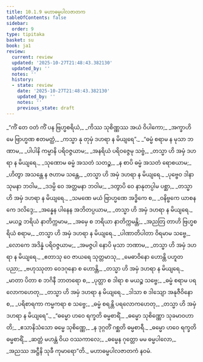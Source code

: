 ```yaml
---
title: 10.1.9 မဟာဓမ္မပါလဇာတက
tableOfContents: false
sidebar:
  order: 9
type: tipitaka
basket: su
book: ja1
review:
  current: review
  updated: '2025-10-27T21:48:43.382130'
  updated_by: ''
  notes: ''
  history:
  - state: review
    date: '2025-10-27T21:48:43.382130'
    updated_by: ''
    notes: ''
    previous_state: draft
---
```



<ReviewStatus review={frontmatter.review} showDetails={true} />

<HypothesisAnnotation frontmatter={frontmatter} />

<DynamicBreadcrumb />

<Division number="92" book="ja1" e="ch" v="22" p="214">

<Paragraph number="2008" type="verses" book="ja1">
_“ကိံ တေ ဝတံ ကိံ ပန ဗြဟ္မစရိယံ,_  
_ကိဿ သုစိဏ္ဏဿ အယံ ဝိပါကော;_  
_အက္ခာဟိ မေ ဗြာဟ္မဏ ဧတမတ္ထံ,_  
_ကသ္မာ နု တုမှံ ဒဟရာ န မိယျရေ”._  

</Paragraph>

</Division>
<Division number="93" book="ja1" e="ch" v="22" p="214">

<Paragraph number="2009" type="verses" book="ja1">
_“ဓမ္မံ စရာမ န မုသာ ဘဏာမ,_  
_ပါပါနိ ကမ္မာနိ ပရိဝဇ္ဇယာမ;_  
_အနရိယံ ပရိဝဇ္ဇေမု သဗ္ဗံ,_  
_တသ္မာ ဟိ အမှံ ဒဟရာ န မိယျရေ._  

</Paragraph>

</Division>
<Division number="94" book="ja1" e="ch" v="22" p="214">

<Paragraph number="2010" type="verses" book="ja1">
_သုဏောမ ဓမ္မံ အသတံ သတဉ္စ,_  
_န စာပိ ဓမ္မံ အသတံ ရောစယာမ;_  
_ဟိတွာ အသန္တေ န ဇဟာမ သန္တေ,_  
_တသ္မာ ဟိ အမှံ ဒဟရာ န မိယျရေ._  

</Paragraph>

</Division>
<Division number="95" book="ja1" e="ch" v="22" p="214">

<Paragraph number="2011" type="verses" book="ja1">
_ပုဗ္ဗေဝ ဒါနာ သုမနာ ဘဝါမ,_  
_ဒဒမ္ပိ ဝေ အတ္တမနာ ဘဝါမ;_  
_ဒတွာပိ ဝေ နာနုတပ္ပါမ ပစ္ဆာ,_  
_တသ္မာ ဟိ အမှံ ဒဟရာ န မိယျရေ._  

</Paragraph>

</Division>
<Division number="96" book="ja1" e="ch" v="22" p="214">

<Paragraph number="2012" type="verses" book="ja1">
_သမဏေ မယံ ဗြာဟ္မဏေ အဒ္ဓိကေ စ,_  
_ဝနိဗ္ဗကေ ယာစနကေ ဒလိဒ္ဒေ;_  
_အန္နေန ပါနေန အဘိတပ္ပယာမ,_  
_တသ္မာ ဟိ အမှံ ဒဟရာ န မိယျရေ._  

</Paragraph>

</Division>
<Division number="97" book="ja1" e="ch" v="22" p="214">

<Paragraph number="2013" type="verses" book="ja1">
_မယဉ္စ ဘရိယံ နာတိက္ကမာမ,_  
_အမှေ စ ဘရိယာ နာတိက္ကမန္တိ;_  
_အညတြ တာဟိ ဗြဟ္မစရိယံ စရာမ,_  
_တသ္မာ ဟိ အမှံ ဒဟရာ န မိယျရေ._  

</Paragraph>

</Division>
<Division number="98" book="ja1" e="ch" v="22" p="215">

<Paragraph number="2014" type="verses" book="ja1">
_ပါဏာတိပါတာ ဝိရမာမ သဗ္ဗေ,_  
_လောကေ အဒိန္နံ ပရိဝဇ္ဇယာမ;_  
_အမဇ္ဇပါ နောပိ မုသာ ဘဏာမ,_  
_တသ္မာ ဟိ အမှံ ဒဟရာ န မိယျရေ._  

</Paragraph>

</Division>
<Division number="99" book="ja1" e="ch" v="22" p="215">

<Paragraph number="2015" type="verses" book="ja1">
_ဧတာသု ဝေ ဇာယရေ သုတ္တမာသု,_  
_မေဓာဝိနော ဟောန္တိ ပဟူတပညာ;_  
_ဗဟုဿုတာ ဝေဒဂုနော စ ဟောန္တိ,_  
_တသ္မာ ဟိ အမှံ ဒဟရာ န မိယျရေ._  

</Paragraph>

</Division>
<Division number="100" book="ja1" e="ch" v="22" p="215">

<Paragraph number="2016" type="verses" book="ja1">
_မာတာ ပိတာ စ ဘဂိနီ ဘာတရော စ,_  
_ပုတ္တာ စ ဒါရာ စ မယဉ္စ သဗ္ဗေ;_  
_ဓမ္မံ စရာမ ပရလောကဟေတု,_  
_တသ္မာ ဟိ အမှံ ဒဟရာ န မိယျရေ._  

</Paragraph>

</Division>
<Division number="101" book="ja1" e="ch" v="22" p="215">

<Paragraph number="2017" type="verses" book="ja1">
_ဒါသာ စ ဒါသျော အနုဇီဝိနော စ,_  
_ပရိစာရကာ ကမ္မကရာ စ သဗ္ဗေ;_  
_ဓမ္မံ စရန္တိ ပရလောကဟေတု,_  
_တသ္မာ ဟိ အမှံ ဒဟရာ န မိယျရေ”._  

</Paragraph>

</Division>
<Division number="102" book="ja1" e="ch" v="22" p="215">

<Paragraph number="2018" type="verses" book="ja1">
_“ဓမ္မော ဟဝေ ရက္ခတိ ဓမ္မစာရိံ,_  
_ဓမ္မော သုစိဏ္ဏော သုခမာဝဟာတိ;_  
_ဧသာနိသံသော ဓမ္မေ သုစိဏ္ဏေ,_  
_န ဒုဂ္ဂတိံ ဂစ္ဆတိ ဓမ္မစာရီ._  

</Paragraph>

</Division>
<Division number="103" book="ja1" e="ch" v="22" p="215">

<Paragraph number="2019" type="verses" book="ja1">
_ဓမ္မော ဟဝေ ရက္ခတိ ဓမ္မစာရိံ,_  
_ဆတ္တံ မဟန္တံ ဝိယ ဝဿကာလေ;_  
_ဓမ္မေန ဂုတ္တော မမ ဓမ္မပါလော,_  
_အညဿ အဋ္ဌီနိ သုခီ ကုမာရော”တိ._  


</Paragraph>
</Division>

<Paragraph number="2020" type="center" book="ja1">
မဟာဓမ္မပါလဇာတကံ နဝမံ.
</Paragraph>